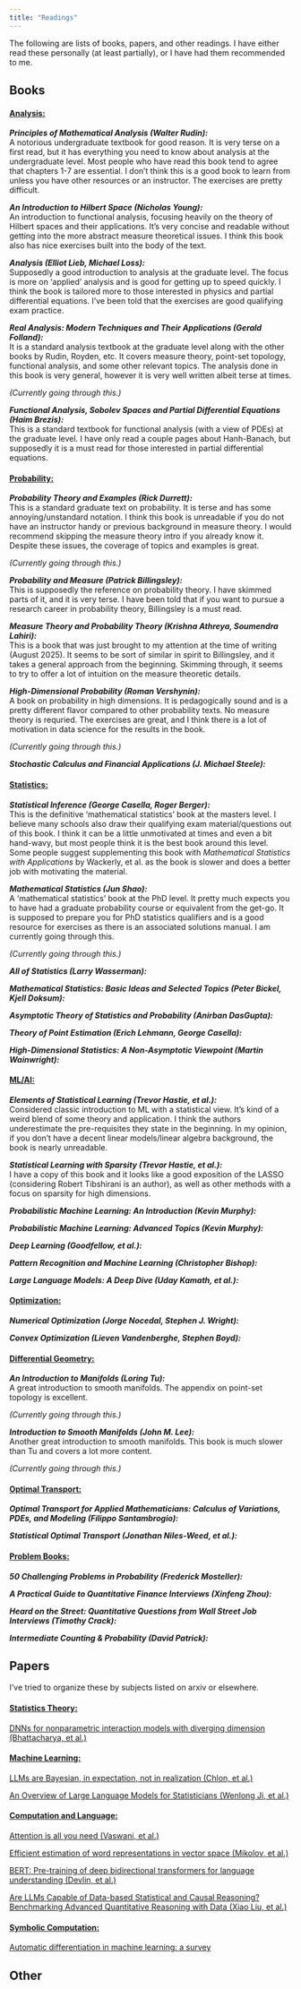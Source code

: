 ```yaml
---
title: "Readings"
---
```

The following are lists of books, papers, and other readings. I have either read these personally (at least partially), or I have had them recommended to me.

## Books
#### [Analysis:]{.underline}
***Principles of Mathematical Analysis (Walter Rudin):*** \
A notorious undergraduate textbook for good reason. It is very terse on a first read, but it has everything you need to know about analysis at the undergraduate level. Most people who have read this book tend to agree that chapters 1-7 are essential. I don't think this is a good book to learn from unless you have other resources or an instructor. The exercises are pretty difficult. 

***An Introduction to Hilbert Space (Nicholas Young):*** \
An introduction to functional analysis, focusing heavily on the theory of Hilbert spaces and their applications. It's very concise and readable without getting into the more abstract measure theoretical issues. I think this book also has nice exercises built into the body of the text. 

***Analysis (Elliot Lieb, Michael Loss):***\
Supposedly a good introduction to analysis at the graduate level. The focus is more on 'applied' analysis and is good for getting up to speed quickly. I think the book is tailored more to those interested in physics and partial differential equations. I've been told that the exercises are good qualifying exam practice.

***Real Analysis: Modern Techniques and Their Applications (Gerald Folland):***\
It is a standard analysis textbook at the graduate level along with the other books by Rudin, Royden, etc. It covers measure theory, point-set topology, functional analysis, and some other relevant topics. The analysis done in this book is very general, however it is very well written albeit terse at times. 

*(Currently going through this.)*

***Functional Analysis, Sobolev Spaces and Partial Differential Equations (Haim Brezis):***\
This is a standard textbook for functional analysis (with a view of PDEs) at the graduate level. I have only read a couple pages about Hanh-Banach, but supposedly it is a must read for those interested in partial differential equations.


#### [Probability:]{.underline}
***Probability Theory and Examples (Rick Durrett):*** \
This is a standard graduate text on probability. It is terse and has some annoying/unstandard notation. I think this book is unreadable if you do not have an instructor handy or previous background in measure theory. I would recommend skipping the measure theory intro if you already know it. Despite these issues, the coverage of topics and examples is great.

*(Currently going through this.)*

***Probability and Measure (Patrick Billingsley):***\
This is supposedly the reference on probability theory. I have skimmed parts of it, and it is very terse. I have been told that if you want to pursue a research career in probability theory, Billingsley is a must read. 

***Measure Theory and Probability Theory (Krishna Athreya, Soumendra Lahiri):***\
This is a book that was just brought to my attention at the time of writing (August 2025). It seems to be sort of similar in spirit to Billingsley, and it takes a general approach from the beginning. Skimming through, it seems to try to offer a lot of intuition on the measure theoretic details.

***High-Dimensional Probability (Roman Vershynin):***\
A book on probability in high dimensions. It is pedagogically sound and is a pretty different flavor compared to other probability texts. No measure theory is requried. The exercises are great, and I think there is a lot of motivation in data science for the results in the book. 

*(Currently going through this.)*

***Stochastic Calculus and Financial Applications (J. Michael Steele):***\

#### [Statistics:]{.underline}
***Statistical Inference (George Casella, Roger Berger):*** \
This is the definitive 'mathematical statistics' book at the masters level. I believe many schools also draw their qualifying exam material/questions out of this book. I think it can be a little unmotivated at times and even a bit hand-wavy, but most people think it is the best book around this level. Some people suggest supplementing this book with *Mathematical Statistics with Applications* by Wackerly, et al. as the book is slower and does a better job with motivating the material. 

***Mathematical Statistics (Jun Shao):*** \
A 'mathematical statistics' book at the PhD level. It pretty much expects you to have had a graduate probability course or equivalent from the get-go. It is supposed to prepare you for PhD statistics qualifiers and is a good resource for exercises as there is an associated solutions manual. I am currently going through this.

*(Currently going through this.)*

***All of Statistics (Larry Wasserman):***\

***Mathematical Statistics: Basic Ideas and Selected Topics (Peter Bickel, Kjell Doksum):*** \

***Asymptotic Theory of Statistics and Probability (Anirban DasGupta):***\

***Theory of Point Estimation (Erich Lehmann, George Casella): ***\


***High-Dimensional Statistics: A Non-Asymptotic Viewpoint (Martin Wainwright):*** \


#### [ML/AI:]{.underline}
***Elements of Statistical Learning (Trevor Hastie, et al.): ***\
Considered classic introduction to ML with a statistical view. It's kind of a weird blend of some theory and application. I think the authors underestimate the pre-requisites they state in the beginning. In my opinion, if you don't have a decent linear models/linear algebra background, the book is nearly unreadable.

***Statistical Learning with Sparsity (Trevor Hastie, et al.): ***\
I have a copy of this book and it looks like a good exposition of the LASSO (considering Robert Tibshirani is an author), as well as other methods with a focus on sparsity for high dimensions. 

***Probabilistic Machine Learning: An Introduction (Kevin Murphy): ***\

***Probabilistic Machine Learning: Advanced Topics (Kevin Murphy): ***\

***Deep Learning (Goodfellow, et al.): ***\

***Pattern Recognition and Machine Learning (Christopher Bishop): ***\

***Large Language Models: A Deep Dive (Uday Kamath, et al.): ***\


#### [Optimization:]{.underline}
***Numerical Optimization (Jorge Nocedal, Stephen J. Wright):***\

***Convex Optimization (Lieven Vandenberghe, Stephen Boyd): ***\


#### [Differential Geometry:]{.underline}
***An Introduction to Manifolds (Loring Tu):*** \
A great introduction to smooth manifolds. The appendix on point-set topology is excellent. 

*(Currently going through this.)*

***Introduction to  Smooth Manifolds (John M. Lee):*** \
Another great introduction to smooth manifolds. This book is much slower than Tu and covers a lot more content. 

*(Currently going through this.)*

#### [Optimal Transport:]{.underline}
***Optimal Transport for Applied Mathematicians: Calculus of Variations, PDEs, and Modeling (Filippo Santambrogio):*** \

***Statistical Optimal Transport  (Jonathan Niles-Weed, et al.):*** \

#### [Problem Books:]{.underline}

***50 Challenging Problems in Probability (Frederick Mosteller):***\

***A Practical Guide to Quantitative Finance Interviews (Xinfeng Zhou):***\

***Heard on the Street: Quantitative Questions from Wall Street Job Interviews (Timothy Crack):***\

***Intermediate Counting & Probability (David Patrick):***\

## Papers
I've tried to organize these by subjects listed on arxiv or elsewhere.

#### [Statistics Theory:]{.underline}
[DNNs for nonparametric interaction models with diverging dimension (Bhattacharya, et al.)](https://arxiv.org/pdf/2302.05851)

#### [Machine Learning:]{.underline}
[LLMs are Bayesian, in expectation, not in realization (Chlon, et al.)](https://arxiv.org/pdf/2507.11768)

[An Overview of Large Language Models for Statisticians
(Wenlong Ji, et al.)](https://arxiv.org/pdf/2502.17814)

#### [Computation and Language:]{.underline}
[Attention is all you need (Vaswani, et al.)](https://arxiv.org/pdf/1706.03762)

[Efficient estimation of word representations in vector space (Mikolov, et al.)](https://arxiv.org/pdf/1301.3781)

[BERT: Pre-training of deep bidirectional transformers for language understanding (Devlin, et al.)](https://arxiv.org/pdf/1810.04805)

[Are LLMs Capable of Data-based Statistical and Causal Reasoning? Benchmarking Advanced Quantitative Reasoning with Data (Xiao Liu, et al.)](https://arxiv.org/pdf/2402.17644)

#### [Symbolic Computation:]{.underline}

[Automatic differentiation in machine learning: a survey](https://arxiv.org/pdf/1502.05767)

## Other


